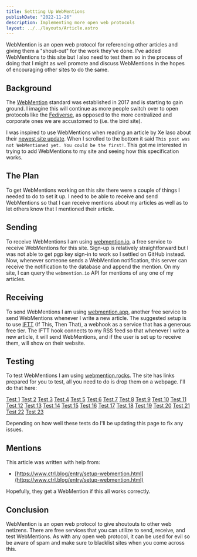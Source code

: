 ```yaml
---
title: Settting Up WebMentions
publishDate: "2022-11-26"
description: Implementing more open web protocols
layout: ../../layouts/Article.astro
---
```


WebMention is an open web protocol for referencing other articles and giving them a "shout-out" for the work they've done. I've added WebMentions to this site but I also need to test them so in the process of doing that I might as well promote and discuss WebMentions in the hopes of encouraging other sites to do the same.

## Background

The [WebMention](https://www.w3.org/TR/webmention/) standard was established in 2017 and is starting to gain ground. I imagine this will continue as more people switch over to open protocols like the [Fediverse](https://www.fediverse.to/), as opposed to the more centralized and corporate ones we are accustomed to (i.e. the bird site).

I was inspired to use WebMentions when reading an article by Xe Iaso about their [newest site update](https://xeiaso.net/blog/site-update-v3). When I scrolled to the bottom it said `This post was not WebMentioned yet. You could be the first!`. This got me interested in trying to add WebMentions to my site and seeing how this specification works.

## The Plan

To get WebMentions working on this site there were a couple of things I needed to do to set it up. I need to be able to receive and send WebMentions so that I can receive mentions about my articles as well as to let others know that I mentioned their article.

## Sending

To receive WebMentions I am using [webmention.io](https://webmention.io/), a free service to receive WebMentions for this site. Sign-up is relatively straightforward but I was not able to get pgp key sign-in to work so I settled on GitHub instead. Now, whenever someone sends a WebMention notification, this server can receive the notification to the database and append the mention. On my site, I can query the `webmention.io` API for mentions of any one of my articles.

## Receiving

To send WebMentions I am using [webmention.app](https://webmention.app/), another free service to send WebMentions whenever I write a new article. The suggested setup is to use [IFTT](https://ifttt.com) (If This, Then That), a webhook as a service that has a generous free tier. The IFTT hook connects to my RSS feed so that whenever I write a new article, it will send WebMentions, and if the user is set up to receive them, will show on their website.

## Testing

To test WebMentions I am using [webmention.rocks](https://webmention.rocks/). The site has links prepared for you to test, all you need to do is drop them on a webpage. I'll do that here:

<a href="https://webmention.rocks/test/1">Test 1</a>
<a href="https://webmention.rocks/test/2">Test 2</a>
<a href="https://webmention.rocks/test/3">Test 3</a>
<a href="https://webmention.rocks/test/4">Test 4</a>
<a href="https://webmention.rocks/test/5">Test 5</a>
<a href="https://webmention.rocks/test/6">Test 6</a>
<a href="https://webmention.rocks/test/7">Test 7</a>
<a href="https://webmention.rocks/test/8">Test 8</a>
<a href="https://webmention.rocks/test/9">Test 9</a>
<a href="https://webmention.rocks/test/10">Test 10</a>
<a href="https://webmention.rocks/test/11">Test 11</a>
<a href="https://webmention.rocks/test/12">Test 12</a>
<a href="https://webmention.rocks/test/13">Test 13</a>
<a href="https://webmention.rocks/test/14">Test 14</a>
<a href="https://webmention.rocks/test/15">Test 15</a>
<a href="https://webmention.rocks/test/16">Test 16</a>
<a href="https://webmention.rocks/test/17">Test 17</a>
<a href="https://webmention.rocks/test/18">Test 18</a>
<a href="https://webmention.rocks/test/19">Test 19</a>
<a href="https://webmention.rocks/test/20">Test 20</a>
<a href="https://webmention.rocks/test/21">Test 21</a>
<a href="https://webmention.rocks/test/22">Test 22</a>
<a href="https://webmention.rocks/test/23/page">Test 23</a>

Depending on how well these tests do I'll be updating this page to fix any issues.

## Mentions

This article was written with help from:

- [https://www.ctrl.blog/entry/setup-webmention.html](https://www.ctrl.blog/entry/setup-webmention.html)

Hopefully, they get a WebMention if this all works correctly.

## Conclusion

WebMention is an open web protocol to give shoutouts to other web netizens. There are free services that you can utilize to send, receive, and test WebMentions. As with any open web protocol, it can be used for evil so be aware of spam and make sure to blacklist sites when you come across this.

